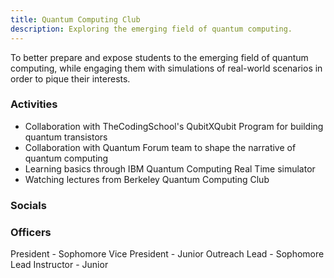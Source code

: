 ```yaml
---
title: Quantum Computing Club
description: Exploring the emerging field of quantum computing. 
---
```



<Card title="Mission" icon="rocket"> 
    To better prepare and expose students to the emerging field of quantum computing, while engaging them with simulations of real-world scenarios in order to pique their interests.
</Card>

### Activities

- Collaboration with TheCodingSchool's QubitXQubit Program for building quantum transistors
- Collaboration with Quantum Forum team to shape the narrative of quantum computing
- Learning basics through IBM Quantum Computing Real Time simulator
- Watching lectures from Berkeley Quantum Computing Club

### Socials

<CardGrid>
    <LinkCard
        title="Discord"
        href="https://discord.gg/sQa3hnVdMP"
    />
    <LinkCard
        title="Instagram"
        href="https://www.instagram.com/ahsquantum/"
    />
    <LinkCard
        title="Facebook"
        href="https://www.facebook.com/groups/710811104288310/"
    />
    <LinkCard
        title="Linktree"
        href="https://linktr.ee/ahsquantum/"
    />
</CardGrid>

### Officers

<CardGrid>
    <Card title="Nikhil Sinha">
        President - Sophomore
    </Card>
    <Card title="Karthik Subramaniam">
        Vice President - Junior
    </Card>
    <Card title="Naman Sinha">
        Outreach Lead - Sophomore
    </Card>
    <Card title="Lillian Yao">
        Lead Instructor - Junior
    </Card>
</CardGrid>